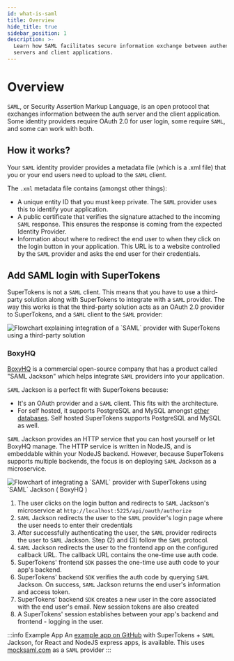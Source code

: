 ```yaml
---
id: what-is-saml
title: Overview
hide_title: true
sidebar_position: 1
description: >-
  Learn how SAML facilitates secure information exchange between authentication
  servers and client applications.
---
```


# Overview 

`SAML`, or Security Assertion Markup Language, is an open protocol that exchanges information between the auth server and the client application.
Some identity providers require OAuth 2.0 for user login, some require `SAML`, and some can work with both.

## How it works?

Your `SAML` identity provider provides a metadata file (which is a .xml file) that you or your end users need to upload to the `SAML` client.

The `.xml` metadata file contains (amongst other things):
- A unique entity ID that you must keep private. The `SAML` provider uses this to identify your application.
- A public certificate that verifies the signature attached to the incoming `SAML` response.
This ensures the response is coming from the expected Identity Provider.
- Information about where to redirect the end user to when they click on the login button in your application. 
This URL is to a website controlled by the `SAML` provider and asks the end user for their credentials.


## Add SAML login with SuperTokens

SuperTokens is not a `SAML` client.
This means that you have to use a third-party solution along with SuperTokens to integrate with a `SAML` provider.
The way this works is that the third-party solution acts as an OAuth 2.0 provider to SuperTokens, and a `SAML` client to the `SAML` provider:

<img alt="Flowchart explaining integration of a `SAML` provider with SuperTokens using a third-party solution" src="/img/saml-oauth.png" />


### BoxyHQ

[BoxyHQ](https://boxyhq.com/) is a commercial open-source company that has a product called "SAML Jackson" which helps integrate `SAML` providers into your application.

`SAML` Jackson is a perfect fit with SuperTokens because:
- It's an OAuth provider and a `SAML` client.
This fits with the architecture.
- For self hosted, it supports PostgreSQL and MySQL amongst [other databases](https://boxyhq.com/docs/jackson/deploy/service#database).
Self hosted SuperTokens supports PostgreSQL and MySQL as well.

`SAML` Jackson provides an HTTP service that you can host yourself or let BoxyHQ manage.
The HTTP service is written in NodeJS, and is embeddable within your NodeJS backend.
However, because SuperTokens supports multiple backends, the focus is on deploying `SAML` Jackson as a microservice.

<img alt="Flowchart of integrating a `SAML` provider with SuperTokens using `SAML` Jackson ( BoxyHQ )" src="/img/saml/supertokens-boxyhq.png" />

1. The user clicks on the login button and redirects to `SAML` Jackson's microservice at `http://localhost:5225/api/oauth/authorize`
2. `SAML` Jackson redirects the user to the `SAML` provider's login page where the user needs to enter their credentials
3. After successfully authenticating the user, the `SAML` provider redirects the user to `SAML` Jackson. Step (2) and (3) follow the `SAML` protocol.
4. `SAML` Jackson redirects the user to the frontend app on the configured callback URL. The callback URL contains the one-time use auth code.
5. SuperTokens' frontend `SDK` passes the one-time use auth code to your app's backend.
6. SuperTokens' backend `SDK` verifies the auth code by querying `SAML` Jackson. On success, `SAML` Jackson returns the end user's information and access token.
7. SuperTokens' backend `SDK` creates a new user in the core associated with the end user's email. New session tokens are also created
8. A SuperTokens' session establishes between your app's backend and frontend - logging in the user.

:::info Example App
An [example app on GitHub](https://github.com/supertokens/jackson-supertokens-express) with SuperTokens + `SAML` Jackson, for React and NodeJS express apps, is available. This uses [mocksaml.com](https://mocksaml.com/) as a `SAML` provider
:::
